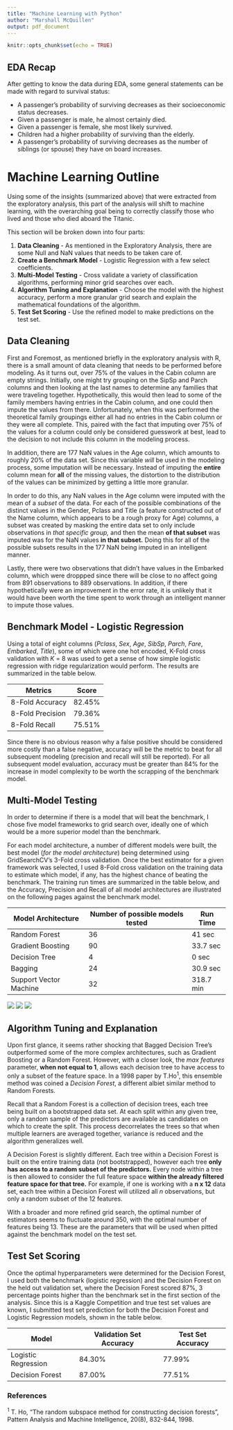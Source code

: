 ```yaml
---
title: "Machine Learning with Python"
author: "Marshall McQuillen"
output: pdf_document
---
```


```r
knitr::opts_chunk$set(echo = TRUE)
```

## EDA Recap

After getting to know the data during EDA, some general statements can be made with regard to survival status:

* A passenger's probability of surviving decreases as their socioeconomic status decreases.
* Given a passenger is male, he almost certainly died.
* Given a passenger is female, she most likely survived.
* Children had a higher probability of surviving than the elderly.
* A passenger's probability of surviving decreases as the number of siblings (or spouse) they have on board increases.

# Machine Learning Outline

Using some of the insights (summarized above) that were extracted from the exploratory analysis, this part of the analysis will shift to machine learning, with the overarching goal being to correctly classify those who lived and those who died aboard the Titanic.

This section will be broken down into four parts:

1. **Data Cleaning** - As mentioned in the Exploratory Analysis, there are some Null and NaN values that needs to be taken care of.
2. **Create a Benchmark Model** - Logistic Regression with a few select coefficients.
3. **Multi-Model Testing** - Cross validate a variety of classification algorithms, performing minor grid searches over each.
4. **Algorithm Tuning and Explanation** - Choose the model with the highest accuracy, perform a more granular grid search and explain the mathematical foundations of the algorithm.
5. **Test Set Scoring** - Use the refined model to make predictions on the test set.

## Data Cleaning

First and Foremost, as mentioned briefly in the exploratory analysis with R, there is a small amount of data cleaning that needs to be performed before modeling. As it turns out, over 75% of the values in the Cabin column are empty strings. Initially, one might try grouping on the SipSp and Parch columns and then looking at the last names to determine any families that were traveling together. Hypothetically, this would then lead to some of the family members having entries in the Cabin column, and one could then impute the values from there. Unfortunately, when this was performed the theoretical family groupings either all had no entries in the Cabin column or they were all complete. This, paired with the fact that imputing over 75% of the values for a column could only be considered guesswork at best, lead to the decision to not include this column in the modeling process.

In addition, there are 177 NaN values in the Age column, which amounts to roughly 20% of the data set. Since this variable *will* be used in the modeling process, some imputation will be necessary. Instead of imputing the **entire** column mean for **all** of the missing values, the distortion to the distribution of the values can be minimized by getting a little more granular.

In order to do this, any NaN values in the Age column were imputed with the mean of a *subset* of the data. For each of the possible combinations of the distinct values in the Gender, Pclass and Title (a feature constructed out of the Name column, which appears to be a rough proxy for Age) columns, a subset was created by  masking the entire data set to only include observations in *that specific group,* and then the mean **of that subset** was imputed was for the NaN values **in that subset.** Doing this for all of the possible subsets results in the 177 NaN being imputed in an intelligent manner.

Lastly, there were two observations that didn't have values in the Embarked column, which were droppped since there will be close to no affect going from 891 observations to 889 observations. In addition, if there hypothetically were an improvement in the error rate, it is unlikely that it would have been worth the time spent to work through an intelligent manner to impute those values.


## Benchmark Model - Logistic Regression

Using a total of eight columns ($Pclass$, $Sex$, $Age$, $SibSp$, $Parch$, $Fare$, $Embarked$, $Title$), some of which were one hot encoded, K-Fold cross validation with $K~=~8$ was used to get a sense of how simple logistic regression with ridge regularization would perform. The results are summarized in the table below.


| Metrics | Score |
| - | - |
| 8-Fold Accuracy | 82.45% |
| 8-Fold Precision | 79.36% |
| 8-Fold Recall | 75.51% |

Since there is no obvious reason why a false positive should be considered more costly than a false negative, accuracy will be the metric to beat for all subsequent modeling (precision and recall will still be reported). For all subsequent model evaluation, accuracy must be greater than 84% for the increase in model complexity to be worth the scrapping of the benchmark model.

## Multi-Model Testing

In order to determine if there is a model that will beat the benchmark, I chose five model frameworks to grid search over, ideally one of which would be a more superior model than the benchmark.

For each model architecture, a number of different models were built, the best model (*for the model architecture*) being determined using GridSearchCV's 3-Fold cross validation. Once the best estimator for a given framework was selected, I used 8-Fold cross validation on the training data to estimate which model, if any, has the highest chance of beating the benchmark. The training run times are summarized in the table below, and the Accuracy, Precision and Recall of all model architectures are illustrated on the following pages against the benchmark model.

\hfill

| Model Architecture | Number of possible models tested | Run Time |
| - | - | - |
| Random Forest | 36 | 41 sec |
| Gradient Boosting | 90 | 33.7 sec |
| Decision Tree | 4 | 0 sec |
| Bagging | 24 | 30.9 sec |
| Support Vector Machine | 32 | 318.7 min |

![](../images/accuracy_plot.png)
![](../images/precision_plot.png)
![](../images/recall_plot.png)

## Algorithm Tuning and Explanation

Upon first glance, it seems rather shocking that Bagged Decision Tree's outperformed some of the more complex architectures, such as Gradient Boosting or a Random Forest. However, with a closer look, the $max~features$ parameter, **when not equal to 1**, allows each decision tree to have access to only a subset of the feature space. In a 1998 paper by T.Ho^1^, this ensemble method was coined a *Decision Forest*, a different albiet similar method to Random Forests.

Recall that a Random Forest is a collection of decision trees, each tree being built on a bootstrapped data set. At each split within any given tree, only a random sample of the predictors are available as candidates on which to create the split. This process decorrelates the trees so that when multiple learners are averaged together, variance is reduced and the algorithm generalizes well.

A Decision Forest is slightly different. Each tree within a Decision Forest is built on the entire training data (not bootstrapped), however each tree **only has access to a random subset of the predictors.** Every node within a tree is then allowed to consider the full feature space **within the already filtered feature space for that tree.** For example, if one is working with a **n x 12** data set, each tree within a Decision Forest will utilized all *n* observations, but only a random subset of the 12 features.

With a broader and more refined grid search, the optimal number of estimators seems to fluctuate around 350, with the optimal number of features being 13. These are the parameters that will be used when pitted against the benchmark model on the test set.

## Test Set Scoring

Once the optimal hyperparameters were determined for the Decision Forest, I used both the benchmark (logistic regression) and the Decision Forest on the held out validation set, where the Decision Forest scored 87%, 3 percentage points higher than the benchmark set in the first section of the analysis. Since this is a Kaggle Competition and true test set values are known, I submitted test set prediction for both the Decision Forest and Logistic Regression models, shown in the table below. 

| Model | Validation Set Accuracy | Test Set Accuracy |
| - | - | - |
| Logistic Regression | 84.30% | 77.99% |
| Decision Forest | 87.00% | 77.51% |


### References
^1^ T. Ho, “The random subspace method for constructing decision forests”, Pattern Analysis and Machine Intelligence, 20(8), 832-844, 1998.
